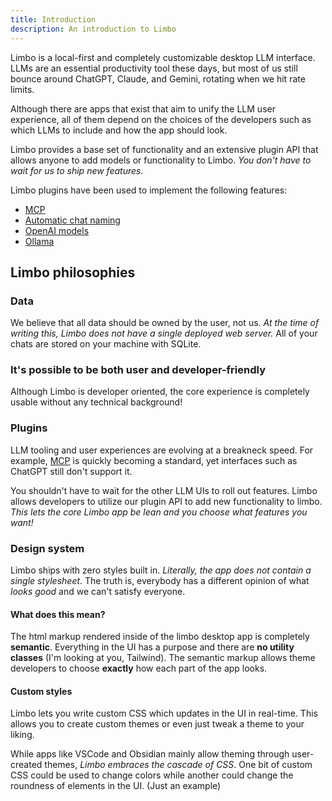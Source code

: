 ```yaml
---
title: Introduction
description: An introduction to Limbo
---
```


Limbo is a local-first and completely customizable desktop LLM interface. LLMs are an essential productivity tool these days, but most of us still bounce around ChatGPT, Claude, and Gemini, rotating when we hit rate limits.

Although there are apps that exist that aim to unify the LLM user experience, all of them depend on the choices of the developers such as which LLMs to include and how the app should look.

Limbo provides a base set of functionality and an extensive plugin API that allows anyone to add models or functionality to Limbo. _You don't have to wait for us to ship new features._

Limbo plugins have been used to implement the following features:

- [MCP]()
- [Automatic chat naming]()
- [OpenAI models]()
- [Ollama]()

## Limbo philosophies

### Data

We believe that all data should be owned by the user, not us. _At the time of writing this, Limbo does not have a single deployed web server._ All of your chats are stored on your machine with SQLite.

### It's possible to be both user and developer-friendly

Although Limbo is developer oriented, the core experience is completely usable without any technical background!

### Plugins

LLM tooling and user experiences are evolving at a breakneck speed. For example, [MCP](https://github.com/modelcontextprotocol) is quickly becoming a standard, yet interfaces such as ChatGPT still don't support it.

You shouldn't have to wait for the other LLM UIs to roll out features. Limbo allows developers to utilize our plugin API to add new functionality to limbo. _This lets the core Limbo app be lean and you choose what features you want!_

### Design system

Limbo ships with zero styles built in. _Literally, the app does not contain a single stylesheet_. The truth is, everybody has a different opinion of what _looks good_ and we can't satisfy everyone.

#### What does this mean?

The html markup rendered inside of the limbo desktop app is completely **semantic**. Everything in the UI has a purpose and there are **no utility classes** (I'm looking at you, Tailwind). The semantic markup allows theme developers to choose **exactly** how each part of the app looks.

#### Custom styles

Limbo lets you write custom CSS which updates in the UI in real-time. This allows you to create custom themes or even just tweak a theme to your liking.

While apps like VSCode and Obsidian mainly allow theming through user-created themes, _Limbo
embraces the cascade of CSS_. One bit of custom CSS could be used to change colors while another could change the roundness of elements in the UI. (Just an example)
